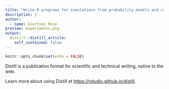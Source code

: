 ```yaml
---
title: "Write R programs for simulations from probability models and randomization-based experiments."
description: |
author:
  - name: Courtney Rose
preview: experiments.png
output:
  distill::distill_article:
    self_contained: false
---
```



```r
knitr::opts_chunk$set(echo = FALSE)
```

Distill is a publication format for scientific and technical writing, native to the web.

Learn more about using Distill at <https://rstudio.github.io/distill>.


